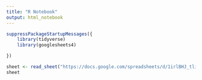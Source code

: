 ```yaml
---
title: "R Notebook"
output: html_notebook
---
```


```r
suppressPackageStartupMessages({
    library(tidyverse)
    library(googlesheets4)

})

```


```r
sheet <- read_sheet("https://docs.google.com/spreadsheets/d/1irlBHJ_tliY3DQLhHuGFpveEjNhC0POA3lpEhLzTljc/edit?usp=sharing", sheet = "Index")
sheet
```
